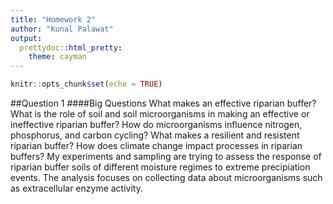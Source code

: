 ```yaml
---
title: "Homework 2"
author: "Kunal Palawat"
output:
  prettydoc::html_pretty:
    theme: cayman
---
```


```r
knitr::opts_chunk$set(echo = TRUE)
```

##Question 1
####Big Questions
What makes an effective riparian buffer?
What is the role of soil and soil microorganisms in making an effective or ineffective riparian buffer?
How do microorganisms influence nitrogen, phosphorus, and carbon cycling?
What makes a resilient and resistent riparian buffer?
How does climate change impact processes in riparian buffers?
My experiments and sampling are trying to assess the response of riparian buffer soils of different moisture regimes to extreme precipiation events. The analysis focuses on collecting data about microorganisms such as extracellular enzyme activity.



